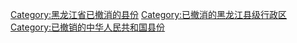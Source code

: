 [[Category:黑龙江省已撤消的县份|Category:黑龙江省已撤消的县份]]
[[Category:已撤消的黑龙江县级行政区|Category:已撤消的黑龙江县级行政区]]
[[Category:已撤销的中华人民共和国县份|Category:已撤销的中华人民共和国县份]]